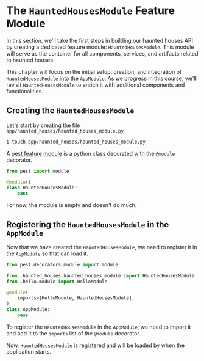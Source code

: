 

# The `HauntedHousesModule` Feature Module

In this section, we'll take the first steps in building our haunted houses API by creating a 
dedicated feature module: `HauntedHousesModule`. This module will serve as the container for 
all components, services, and artifacts related to haunted houses.

This chapter will focus on the initial setup, creation, and integration of `HauntedHousesModule` 
into the `AppModule`. As we progress in this course, we'll revisit `HauntedHousesModule` to enrich 
it with additional components and functionalities.

## Creating the `HauntedHousesModule`

Let's start by creating the file `app/haunted_houses/haunted_houses_module.py`

```bash
$ touch app/haunted_houses/haunted_houses_module.py
```

A [pest feature module](/overview/modules.mdx#feature-modules) is a python class decorated with the
`@module` decorator.

```python filename="app/haunted_houses/haunted_houses_module.py"
from pest import module

@module()
class HauntedHousesModule:
    pass
```

For now, the module is empty and doesn't do much.

## Registering the `HauntedHousesModule` in the `AppModule`

Now that we have created the `HauntedHousesModule`, we need to register it in the `AppModule` so
that <PestTag/> can load it.

```python filename="app/app_module.py" {3,7} /HauntedHousesModule/
from pest.decorators.module import module

from .haunted_houses.haunted_houses_module import HauntedHousesModule
from .hello.module import HelloModule

@module(
    imports=[HelloModule, HauntedHousesModule],
)
class AppModule:
    pass
```

To register the `HauntedHousesModule` in the `AppModule`, we need to import it and add it to the
`imports` list of the `@module` decorator.

Now, `HountedHousesModule` is registered and will be loaded by <PestTag/> when the application
starts.

